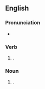 ==English==

===Pronunciation===
* {{IPA|/ˈfɪltʃ.ɘz/|lang=en}}

===Verb===
{{head|en|verb form}}

# {{en-third-person singular of|filch}}.

===Noun===
{{head|en|noun plural form}}

# {{plural of|filch|lang=en}}.